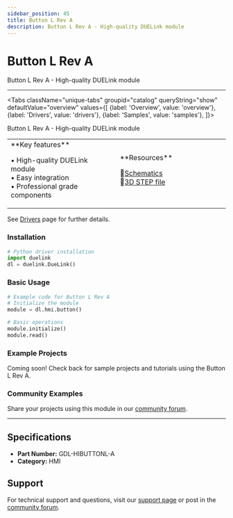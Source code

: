 ```yaml
---
sidebar_position: 45
title: Button L Rev A
description: Button L Rev A - High-quality DUELink module
---
```



# Button L Rev A

<ProductImageSelector 
  partNumber="hibuttonl-a"
  productName="Button L Rev A"
/>

Button L Rev A - High-quality DUELink module

---

<Tabs className="unique-tabs" groupid="catalog" queryString="show" defaultValue="overview"
  values={[
    {label: 'Overview', value: 'overview'},
    {label: 'Drivers', value: 'drivers'},
    {label: 'Samples', value: 'samples'},
  ]}>

<TabItem value="overview">

Button L Rev A - High-quality DUELink module

<table><td width='50%'>
**Key features**

• High-quality DUELink module<br/>
• Easy integration<br/>
• Professional grade components<br/>

</td><td width='50%'>
**Resources**
 
📄[Schematics](/static/sch/hibuttonl-a.pdf)<br/>
🔩[3D STEP file](/static/3d/HIBUTTONL-A.step)<br/>

</td></table>

</TabItem>

<TabItem value="drivers">

See [Drivers](../../engine/drivers) page for further details.

### Installation

```python
# Python driver installation
import duelink
dl = duelink.DueLink()
```

### Basic Usage

```python
# Example code for Button L Rev A
# Initialize the module
module = dl.hmi.button()

# Basic operations
module.initialize()
module.read()
```

</TabItem>

<TabItem value="samples">

### Example Projects

Coming soon! Check back for sample projects and tutorials using the Button L Rev A.

### Community Examples

Share your projects using this module in our [community forum](https://forums.ghielectronics.com).

</TabItem>

</Tabs>

---

## Specifications

- **Part Number:** GDL-HIBUTTONL-A
- **Category:** HMI

## Support

For technical support and questions, visit our [support page](../../support) or post in the [community forum](https://forums.ghielectronics.com).
